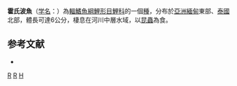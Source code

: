 {{Speciesbox 
| taxon = Rasbora hobelmani
| status = DD
| status_system = IUCN3.1
| authority = [[Kottelat|Kottelat]], 1984
| synonyms = 
}}
'''霍氏波魚'''（[[学名|学名]]：{{lang|la|'''''Rasbora hobelmani'''''}}）為[[輻鰭魚綱|輻鰭魚綱]][[鯉形目|鯉形目]][[鯉科|鯉科]]的一個[[種|種]]，分布於[[亞洲|亞洲]][[緬甸|緬甸]]東部、[[泰國|泰國]]北部，體長可達6公分，棲息在河川中層水域，以[[昆蟲|昆蟲]]為食。

==参考文献==
{{refbegin}}
*{{FishBase_species|genus=Rasbora|species=hobelmani|year=2011|month=12}}
{{refend}}

{{Taxonbar}}

[[Category:1984年描述的魚類|R]]
[[Category:IUCN红色名录数据缺乏物种|R]]
[[Category:波魚屬|H]]